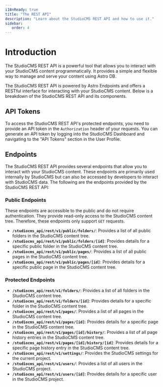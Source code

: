 ```yaml
---
i18nReady: true
title: "The REST API"
description: "Learn about the StudioCMS REST API and how to use it."
sidebar:
   order: 4
---
```


# Introduction

The StudioCMS REST API is a powerful tool that allows you to interact with your StudioCMS content programmatically. It provides a simple and flexible way to manage and serve your content using Astro DB.

The StudioCMS REST API is powered by Astro Endpoints and offers a RESTful interface for interacting with your StudioCMS content. Below is a breakdown of the StudioCMS REST API and its components.

## API Tokens

To access the StudioCMS REST API's protected endpoints, you need to provide an API token in the `Authorization` header of your requests. You can generate an API token by logging into the StudioCMS Dashboard and navigating to the "API Tokens" section in the User Profile.

## Endpoints

The StudioCMS REST API provides several endpoints that allow you to interact with your StudioCMS content. These endpoints are primarily used internally by StudioCMS but can also be accessed by developers to interact with StudioCMS data. The following are the endpoints provided by the StudioCMS REST API:

### Public Endpoints

These endpoints are accessible to the public and do not require authentication. They provide read-only access to the StudioCMS content tree. Therefore, these endpoints only support `GET` requests.

- **`/studiocms_api/rest/v1/public/folders/`**: Provides a list of all public folders in the StudioCMS content tree.
- **`/studiocms_api/rest/v1/public/folders/[id]`**: Provides details for a specific public folder in the StudioCMS content tree.
- **`/studiocms_api/rest/v1/public/pages/`**: Provides a list of all public pages in the StudioCMS content tree.
- **`/studiocms_api/rest/v1/public/pages/[id]`**: Provides details for a specific public page in the StudioCMS content tree.

### Protected Endpoints

- **`/studiocms_api/rest/v1/folders/`**: Provides a list of all folders in the StudioCMS content tree.
- **`/studiocms_api/rest/v1/folders/[id]`**: Provides details for a specific folder in the StudioCMS content tree.
- **`/studiocms_api/rest/v1/pages/`**: Provides a list of all pages in the StudioCMS content tree.
- **`/studiocms_api/rest/v1/pages/[id]`**: Provides details for a specific page in the StudioCMS content tree.
- **`/studiocms_api/rest/v1/pages/[id]/history/`**: Provides a list of all page history entries in the StudioCMS content tree.
- **`/studiocms_api/rest/v1/pages/[id]/history/[id]`**: Provides details for a specific page history entry in the StudioCMS content tree.
- **`/studiocms_api/rest/v1/settings/`**: Provides the StudioCMS settings for the current project.
- **`/studiocms_api/rest/v1/users/`**: Provides a list of all users in the StudioCMS project.
- **`/studiocms_api/rest/v1/users/[id]`**: Provides details for a specific user in the StudioCMS project.
